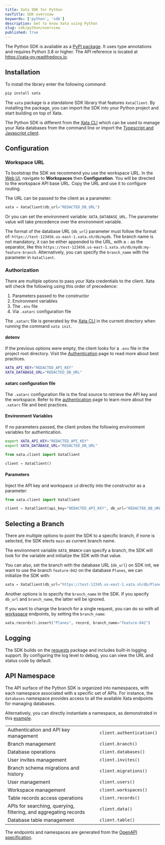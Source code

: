 ```yaml
---
title: Xata SDK for Python
navTitle: SDK overview
keywords: ['python', 'sdk']
description: Get to know Xata using Python
slug: sdk/python/overview
published: true
---
```


The Python SDK is available as a [PyPI package](https://pypi.org/project/xata/). It uses type annotations and requires Python 3.8 or higher. The API reference is located at https://xata-py.readthedocs.io.

## Installation

To install the library enter the following command:

```bash
pip install xata
```

The `xata` package is a standalone SDK library that features `XataClient`. By installing the package, you can import the SDK into your Python project and start building on top of Xata.

The Python SDK is different from the [Xata CLI](/docs/getting-started/installation#install-the-xata-cli) which can be used to manage your Xata databases from the command line or import the [Typescript and Javascript client](/docs/sdk/typescript/overview).

## Configuration

### Workspace URL

To bootstrap the SDK we recommend you use the workspace URL. In the [Web UI](https://app.xata.io), navigate to **Workspaces** then **Configuration**. You will be directed to the workspace API base URL. Copy the URL and use it to configure routing.

The URL can be passed to the client as a parameter:

```py
xata = XataClient(db_url="REDACTED_DB_URL")
```

Or you can set the environment variable: `XATA_DATABASE_URL`. The parameter value will take precedence over the environment variable.

The format of the database URL (`db_url`) parameter must follow the format of: `https://test-123456.us-east-1.xata.sh/db/mydb`. The branch name is not mandatory, it can be either appended to the URL, with a `:` as the separator, like this `https://test-123456.us-east-1.xata.sh/db/mydb:my-feature-branch`. Alternatively, you can specify the `branch_name` with the parameter in `XataClient`.

### Authorization

There are multiple options to pass your Xata credentials to the client. Xata will check the following using this order of precedence:

1. Parameters passed to the constructor
1. Environment variables
1. The `.env` file
1. Via `.xatarc` configuration file

The `.xatarc` file is generated by the [Xata CLI](/docs/getting-started/installation#install-the-xata-cli) in the current directory when running the command `xata init`.

#### dotenv

If the previous options were empty, the client looks for a `.env` file in the project root directory. Visit the [Authentication][0] page to read more about best practices.

```bash
XATA_API_KEY="REDACTED_API_KEY"
XATA_DATABASE_URL="REDACTED_DB_URL"
```

#### xatarc configuration file

The `.xatarc` configuration file is the final source to retrieve the API key and the workspace.
Refer to the [authentication][0] page to learn more about the `.xatarc` file and best practices.

#### Environment Variables

If no parameters passed, the client probes the following environment variables for authentication.

```bash
export XATA_API_KEY="REDACTED_API_KEY"
export XATA_DATABASE_URL="REDACTED_DB_URL"
```

```python
from xata.client import XataClient

client = XataClient()
```

#### Parameters

Inject the API key and workspace `id` directly into the constructor as a parameter:

```python
from xata.client import XataClient

client = XataClient(api_key="REDACTED_API_KEY", db_url="REDACTED_DB_URL")
```

## Selecting a Branch

There are multiple options to point the SDK to a specific branch, if none is selected, the SDK elects `main` as current branch name.

The environment variable `XATA_BRANCH` can specify a branch, the SDK will look for the variable and initialize the SDK with that value.

You can also, set the branch with the database URL (`db_url`) on SDK init, we want to use the branch `feature-042` on the database `Planes`, we can initialize the SDK with:
```python
xata = XataClient(db_url="https://test-12345.us-east-1.xata.sh/db/Planes:feature-042")
```
Another options is to specify the `branch_name` in the SDK. If you specify `db_url` and `branch_name`, the latter will be ignored.

If you want to change the branch for a single request, you can do so with all [workspace](/docs/contexts) endpoints, by setting the `branch_name`:
```python
xata.records().insert("Planes", record, branch_name="feature-042")
```

## Logging

The SDK builds on the [requests](https://pypi.org/project/requests/) package and includes built-in logging support. By configuring the log level to debug, you can view the URL and status code by default.

[0]: /docs/getting-started/cli#authentication

## API Namespace

The API surface of the Python SDK is organized into namespaces, with each namespace associated with a specific set of APIs. For instance, the `databases` namespace provides access to all the available Xata endpoints for managing databases.

Alternatively, you can directly instantiate a namespace, as demonstrated in this [example](/docs/python-sdk/examples#get-a-record-from-a-table).

|                                                                  |                           |
| ---------------------------------------------------------------- | ------------------------- |
| Authentication and API key management                            | `client.authentication()` |
| Branch management                                                | `client.branch()`         |
| Database operations                                              | `client.databases()`      |
| User invites management                                          | `client.invites()`        |
| Branch schema migrations and history                             | `client.migrations()`     |
| User management                                                  | `client.users()`          |
| Workspace management                                             | `client.workspaces()`     |
| Table records access operations                                  | `client.records()`        |
| APIs for searching, querying, filtering, and aggregating records | `client.data()`           |
| Database table management                                        | `client.table()`          |

The endpoints and namespaces are generated from the [OpenAPI specification](/docs/rest-api/contexts).
